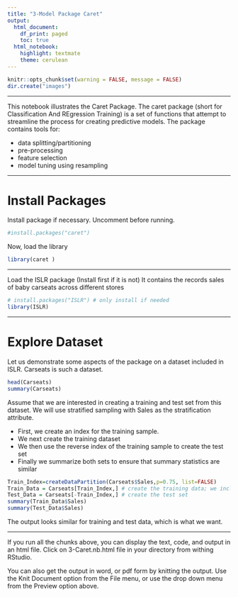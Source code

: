 ```yaml
---
title: "3-Model Package Caret"
output:
  html_document:
    df_print: paged
    toc: true
  html_notebook:
    highlight: textmate
    theme: cerulean
---
```


```r
knitr::opts_chunk$set(warning = FALSE, message = FALSE)
dir.create("images")
```

***

This notebook illustrates the Caret Package. The caret package (short for Classification And REgression Training) is a set of functions that attempt to streamline the process for creating predictive models. The package contains tools for:

* data splitting/partitioning
* pre-processing
* feature selection
* model tuning using resampling 

***

# Install Packages

Install package if necessary. Uncomment before running.

```r
#install.packages("caret")
```

Now, load the library
```r
library(caret )
```

***

Load the ISLR package (Install first if it is not)
It contains the records sales of baby carseats across different stores 
```r
# install.packages("ISLR") # only install if needed
library(ISLR)
```

***
# Explore Dataset

Let us demonstrate some aspects of the package on a dataset included in ISLR. Carseats is such a dataset.

```r
head(Carseats)
summary(Carseats)
```

Assume that we are interested in creating a training and test set from this dataset.
We will use stratified sampling with Sales as the stratification attribute.

* First, we create an index for the training sample.
* We next create the training dataset
* We then use the reverse index of the training sample to create the test set
* Finally we summarize both sets to ensure that summary statistics are similar

```r
Train_Index=createDataPartition(Carseats$Sales,p=0.75, list=FALSE)
Train_Data = Carseats[Train_Index,] # create the training data; we include all columns; note the index is row, column
Test_Data = Carseats[-Train_Index,] # create the test set
summary(Train_Data$Sales)
summary(Test_Data$Sales)
```

The output looks similar for training and test data, which is what we want.

***

If you run all the chunks above, you can display the text, code, and output in an html file. Click on 3-Caret.nb.html file in your directory from withing RStudio.

You can also get the output in word, or pdf form by knitting the output. Use the Knit Document option from the File menu, or use the drop down menu from the Preview option above. 